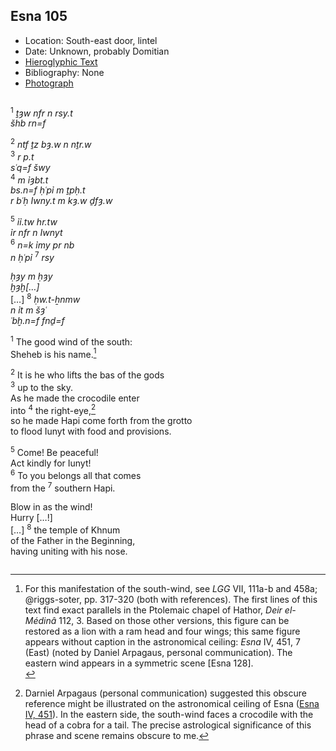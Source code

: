 ## Esna 105 {-}  
  
- Location: South-east door, lintel  
- Date: Unknown, probably Domitian  
- [Hieroglyphic Text](https://www.ifao.egnet.net/uploads/publications/enligne/Temples-Esna002.pdf#page=278){target="_blank"}  
- Bibliography: None  
- [Photograph](http://www.temples-egypte.net/sud/esna/envers/murBahutSud.html#B2){target="_blank"}
  
<style>  
  .col2 {  
    columns: 2 300px;         /* number of columns and width in pixels*/  
    -webkit-columns: 2 300px; /* chrome, safari */  
    -moz-columns: 2 300px;    /* firefox */  
    -webkit-column-break-inside: avoid;  
    -page-break-inside: avoid;  
    -break-inside: avoid;  
  }  
  
</style>  
  
  
<div class="col2">  
  
^1^ *ṯȝw nfr n rsy.t  *  
*šhb rn=f  *  
    
^2^ *ntf ṯz bȝ.w n nṯr.w *  
    ^3^ *r p.t  *  
*sʿq=f šwy*   
    ^4^ *m ỉȝbt.t  *  
*bs.n=f ḥʿpỉ m ṯpḥ.t  *  
  *r bʿḥ Iwny.t m kȝ.w ḏfȝ.w  *  
    
^5^ *ỉỉ.tw hr.tw  *  
*ỉr nfr n Iwnyt  *  
^6^ *n=k ỉmy pr nb*   
  *n ḥʿpỉ* ^7^ *rsy  *  
  
*ḥȝy m ḥȝy  *  
*ḫȝḫ[...]*   
[...] ^8^ *ḥw.t-ẖnmw  *  
  *n ỉt m šȝʿ  *  
    *ʿbḫ.n=f fnḏ=f  *  
  
^1^ The good wind of the south:  
  Sheheb is his name.[^fn-105-1]  
  
^2^ It is he who lifts the bas of the gods   
  ^3^ up to the sky.  
As he made the crocodile enter   
   into ^4^ the right-eye,[^fn-105-2]   
so he made Hapi come forth from the grotto  
  to flood Iunyt with food and provisions.  
    
^5^ Come! Be peaceful!  
Act kindly for Iunyt!  
^6^ To you belongs all that comes   
   from the ^7^ southern Hapi.  
  
Blow in as the wind!  
Hurry [...!]  
[...] ^8^ the temple of Khnum  
  of the Father in the Beginning,  
    having uniting with his nose.  
  
</div>  
  
[^fn-105-1]: For this manifestation of the south-wind, see *LGG* VII, 111a-b and 458a; @riggs-soter, pp. 317-320 (both with references). The first lines of this text find exact parallels in the Ptolemaic chapel of Hathor, *Deir el-Médinâ* 112, 3. Based on those other versions, this figure can be restored as a lion with a ram head and four wings; this same figure appears without caption in the astronomical ceiling: *Esna* IV, 451, 7 (East) (noted by Daniel Arpagaus, personal communication).  The eastern wind appears in a symmetric scene [Esna 128].  
<!--also add notes to Panehemise when possible -->  
[^fn-105-2]: Darniel Arpagaus (personal communication) suggested this obscure reference might be illustrated on the astronomical ceiling of Esna ([Esna IV, 451](https://www.ifao.egnet.net/uploads/publications/enligne/Temples-Esna004.pdf#page121){target="_blank"}). In the eastern side, the south-wind faces a crocodile with the head of a cobra for a tail. The precise astrological significance of this phrase and scene remains obscure to me.  
  
  
